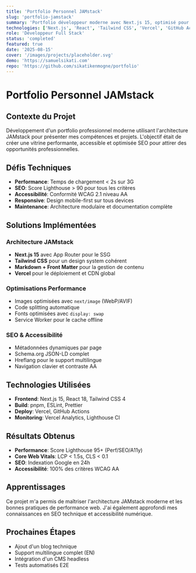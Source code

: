 ```yaml
---
title: 'Portfolio Personnel JAMstack'
slug: 'portfolio-jamstack'
summary: 'Portfolio développeur moderne avec Next.js 15, optimisé pour la performance et le SEO'
technologies: ['Next.js', 'React', 'Tailwind CSS', 'Vercel', 'GitHub Actions']
role: 'Développeur Full Stack'
status: 'completed'
featured: true
date: '2025-08-15'
cover: '/images/projects/placeholder.svg'
demo: 'https://samuelsikati.com'
repo: 'https://github.com/sikatikenmogne/portfolio'
---
```


# Portfolio Personnel JAMstack

## Contexte du Projet

Développement d'un portfolio professionnel moderne utilisant l'architecture JAMstack pour présenter mes compétences et projets. L'objectif était de créer une vitrine performante, accessible et optimisée SEO pour attirer des opportunités professionnelles.

## Défis Techniques

- **Performance**: Temps de chargement < 2s sur 3G
- **SEO**: Score Lighthouse > 90 pour tous les critères
- **Accessibilité**: Conformité WCAG 2.1 niveau AA
- **Responsive**: Design mobile-first sur tous devices
- **Maintenance**: Architecture modulaire et documentation complète

## Solutions Implémentées

### Architecture JAMstack

- **Next.js 15** avec App Router pour le SSG
- **Tailwind CSS** pour un design system cohérent
- **Markdown + Front Matter** pour la gestion de contenu
- **Vercel** pour le déploiement et CDN global

### Optimisations Performance

- Images optimisées avec `next/image` (WebP/AVIF)
- Code splitting automatique
- Fonts optimisées avec `display: swap`
- Service Worker pour le cache offline

### SEO & Accessibilité

- Métadonnées dynamiques par page
- Schema.org JSON-LD complet
- Hreflang pour le support multilingue
- Navigation clavier et contraste AA

## Technologies Utilisées

- **Frontend**: Next.js 15, React 18, Tailwind CSS 4
- **Build**: pnpm, ESLint, Prettier
- **Deploy**: Vercel, GitHub Actions
- **Monitoring**: Vercel Analytics, Lighthouse CI

## Résultats Obtenus

- **Performance**: Score Lighthouse 95+ (Perf/SEO/A11y)
- **Core Web Vitals**: LCP < 1.5s, CLS < 0.1
- **SEO**: Indexation Google en 24h
- **Accessibilité**: 100% des critères WCAG AA

## Apprentissages

Ce projet m'a permis de maîtriser l'architecture JAMstack moderne et les bonnes pratiques de performance web. J'ai également approfondi mes connaissances en SEO technique et accessibilité numérique.

## Prochaines Étapes

- Ajout d'un blog technique
- Support multilingue complet (EN)
- Intégration d'un CMS headless
- Tests automatisés E2E
